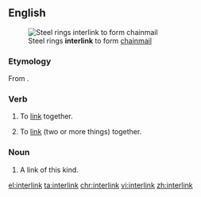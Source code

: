 ==English==
[[Image:Baidana rings.JPG|thumb|right|Steel rings '''interlink''' to form [[chainmail]]]]

===Etymology===
From {{prefix|inter|link|lang=en}}.

===Verb===
{{en-verb}}

# {{label|en|intransitive}} To [[link]] together.
# {{label|en|transitive}} To [[link]] (two or more things) together.

===Noun===
{{en-noun}}

# A link of this kind.

[[el:interlink]]
[[ta:interlink]]
[[chr:interlink]]
[[vi:interlink]]
[[zh:interlink]]